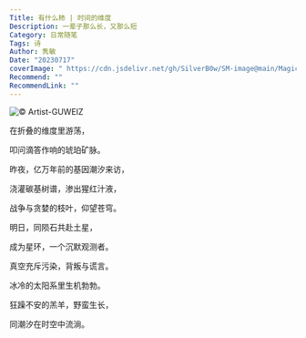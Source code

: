 ```yaml
---
Title: 有什么柿 | 时间的维度
Description: 一辈子那么长，又那么短
Category: 日常随笔
Tags: 诗
Author: 隽敏
Date: "20230717"
coverImage: " https://cdn.jsdelivr.net/gh/SilverB0w/SM-image@main/MagicGirl-1.jpg"
Recommend: ""
RecommendLink: ""
---
```


![© Artist-GUWEIZ](https://cdn.jsdelivr.net/gh/SilverB0w/SM-image@main/MagicGirl-1.jpg)

在折叠的维度里游荡，

叩问滴答作响的琥珀矿脉。


昨夜，亿万年前的基因潮汐来访，

浇灌碳基树谱，渗出猩红汁液，

战争与贪婪的枝叶，仰望苍穹。


明日，同陨石共赴土星，

成为星环，一个沉默观测者。

真空充斥污染，背叛与谎言。


冰冷的太阳系里生机勃勃。

狂躁不安的羔羊，野蛮生长，

同潮汐在时空中流淌。

